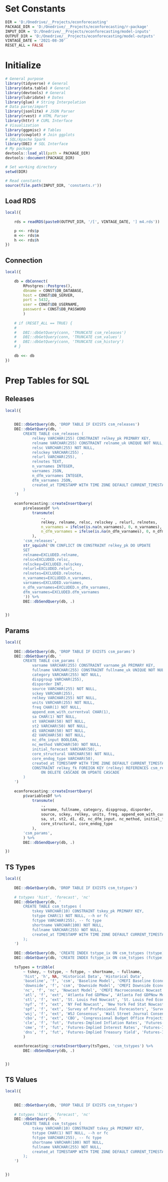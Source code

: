 # Set Constants
```r
DIR = 'D:/Onedrive/__Projects/econforecasting'
PACKAGE_DIR = 'D:/Onedrive/__Projects/econforecasting/r-package'
INPUT_DIR = 'D:/Onedrive/__Projects/econforecasting/model-inputs'
OUTPUT_DIR = 'D:/Onedrive/__Projects/econforecasting/model-outputs'
VINTAGE_DATE = '2021-08-30'
RESET_ALL = FALSE
```

# Initialize
```r
# General purpose
library(tidyverse) # General
library(data.table) # General
library(devtools) # General
library(lubridate) # Dates
library(glue) # String Interpolation
# Data parse/import
library(jsonlite) # JSON Parser
library(rvest) # HTML Parser
library(httr) # CURL Interface
# Visualization
library(ggpmisc) # Tables
library(cowplot) # Join ggplots
# SQL/Apache Spark
library(DBI) # SQL Interface
# My package
devtools::load_all(path = PACKAGE_DIR)
devtools::document(PACKAGE_DIR)

# Set working directory
setwd(DIR)

# Read constants
source(file.path(INPUT_DIR, 'constants.r'))
```


## Load RDS
```r
local({
	
	rds = readRDS(paste0(OUTPUT_DIR, '/[', VINTAGE_DATE, '] m4.rds'))

	p <<- rds$p
	m <<- rds$m
	h <<- rds$h
})
```

## Connection
```r
local({
	
	db = dbConnect(
		RPostgres::Postgres(),
		dbname = CONST$DB_DATABASE,
		host = CONST$DB_SERVER,
		port = 5432,
		user = CONST$DB_USERNAME,
		password = CONST$DB_PASSWORD
		)
	
	# if (RESET_ALL == TRUE) {
	# 	
	# 	DBI::dbGetQuery(conn, 'TRUNCATE csm_releases')
	# 	DBI::dbGetQuery(conn, 'TRUNCATE csm_values')
	# 	DBI::dbGetQuery(conn, 'TRUNCATE csm_history')
	# }
	
	db <<- db
})
```


# Prep Tables for SQL

## Releases
```r
local({
	
	
	DBI::dbGetQuery(db, 'DROP TABLE IF EXISTS csm_releases')
	DBI::dbGetQuery(db, '
		CREATE TABLE csm_releases (
			relkey VARCHAR(255) CONSTRAINT relkey_pk PRIMARY KEY,
			relname VARCHAR(255) CONSTRAINT relname_uk UNIQUE NOT NULL,
			relsc VARCHAR(255) NOT NULL,
			relsckey VARCHAR(255) ,
			relurl VARCHAR(255),
			relnotes TEXT,
			n_varnames INTEGER,
			varnames JSON,
			n_dfm_varnames INTEGER,
			dfm_varnames JSON,
			created_at TIMESTAMP WITH TIME ZONE DEFAULT CURRENT_TIMESTAMP
		)
	')
	
	econforecasting::createInsertQuery(
	    p$releasesDf %>%
	    	transmute(
	    		.,
	    		relkey, relname, relsc, relsckey , relurl, relnotes,
	    		n_varnames = ifelse(is.na(n_varnames), 0, n_varnames), varnames,
	    		n_dfm_varnames = ifelse(is.na(n_dfm_varnames), 0, n_dfm_varnames), dfm_varnames
	    	),
	    'csm_releases',
	    str_squish('ON CONFLICT ON CONSTRAINT relkey_pk DO UPDATE
	    SET
	    relname=EXCLUDED.relname,
	    relsc=EXCLUDED.relsc,
	    relsckey=EXCLUDED.relsckey,
	    relurl=EXCLUDED.relurl,
	    relnotes=EXCLUDED.relnotes,
	    n_varnames=EXCLUDED.n_varnames,
	    varnames=EXCLUDED.varnames,
	    n_dfm_varnames=EXCLUDED.n_dfm_varnames,
	    dfm_varnames=EXCLUDED.dfm_varnames
	    ')) %>%
		DBI::dbSendQuery(db, .)

	
})
```

## Params
```r
local({
	
	DBI::dbGetQuery(db, 'DROP TABLE IF EXISTS csm_params')
	DBI::dbGetQuery(db, '
		CREATE TABLE csm_params (
			varname VARCHAR(255) CONSTRAINT varname_pk PRIMARY KEY,
			fullname VARCHAR(255) CONSTRAINT fullname_uk UNIQUE NOT NULL,
			category VARCHAR(255) NOT NULL,
			dispgroup VARCHAR(255),
			disporder INT,
			source VARCHAR(255) NOT NULL,
			sckey VARCHAR(255),
			relkey VARCHAR(255) NOT NULL,
			units VARCHAR(255) NOT NULL,
			freq CHAR(1) NOT NULL,
			append_eom_with_currentval CHAR(1),
			sa CHAR(1) NOT NULL,
			st VARCHAR(50) NOT NULL,
			st2 VARCHAR(50) NOT NULL,
			d1 VARCHAR(50) NOT NULL,
			d2 VARCHAR(50) NOT NULL,
			nc_dfm_input BOOLEAN,
			nc_method VARCHAR(50) NOT NULL,
			initial_forecast VARCHAR(50),
			core_structural VARCHAR(50) NOT NULL,
			core_endog_type VARCHAR(50),
			created_at TIMESTAMP WITH TIME ZONE DEFAULT CURRENT_TIMESTAMP,
			CONSTRAINT relkey_fk FOREIGN KEY (relkey) REFERENCES csm_releases (relkey)
				ON DELETE CASCADE ON UPDATE CASCADE
		)
	')
	
	econforecasting::createInsertQuery(
	    p$variablesDf %>%
	    	transmute(
	    		.,
	    		varname, fullname, category, dispgroup, disporder,
	    		source, sckey, relkey, units, freq, append_eom_with_currentval,
	    		sa, st, st2, d1, d2, nc_dfm_input, nc_method, initial_forecast,
	    		core_structural, core_endog_type
	    	),
	    'csm_params',
	    ) %>%
		DBI::dbSendQuery(db, .)

})
```

## TS Types
```r
local({
	
	DBI::dbGetQuery(db, 'DROP TABLE IF EXISTS csm_tstypes')
	
	# tstypes 'hist', 'forecast', 'nc'
	DBI::dbGetQuery(db, '
		CREATE TABLE csm_tstypes (
			tskey VARCHAR(10) CONSTRAINT tskey_pk PRIMARY KEY,
			tstype CHAR(1) NOT NULL, --h or fc
			fctype VARCHAR(255), -- fc type
			shortname VARCHAR(100) NOT NULL,
			fullname VARCHAR(255) NOT NULL,
			created_at TIMESTAMP WITH TIME ZONE DEFAULT CURRENT_TIMESTAMP
		);
	')
	
	DBI::dbGetQuery(db, 'CREATE INDEX tstype_ix ON csm_tstypes (tstype);')
	DBI::dbGetQuery(db, 'CREATE INDEX fctype_ix ON csm_tstypes (fctype);')
	
	tsTypes = tribble(
		~ tskey, ~ tstype, ~ fctype, ~ shortname, ~ fullname,
		'hist', 'h', NA, 'Historical Data', 'Historical Data',
		'baseline', 'f', 'csm', 'Baseline Model', 'CMEFI Baseline Economic Forecast',
		'downside', 'f', 'csm', 'Downside Model', 'CMEFI Downside Economic Forecast',
		'nc', 'f', 'nc', 'Nowcast Model', 'CMEFI Macroeconomic Nowcast',
		'atl', 'f', 'ext', 'Atlanta Fed GDPNow', 'Atlanta Fed GDPNow Model',
		'stl', 'f', 'ext', 'St. Louis Fed Nowcast', 'St. Louis Fed Economic News Model',
		'nyf', 'f', 'ext', 'NY Fed Nowcast', 'New York Fed Stat Nowcast',
		'spf', 'f', 'ext', 'Survey of Professional Forecasters', 'Survey of Professional Forecasters',
		'wsj', 'f', 'ext', 'WSJ Consensus', 'Wall Street Journal Consensus Forecast',
		'cbo', 'f', 'ext', 'CBO', 'Congressional Budget Office Projections',
		'cle', 'f', 'fut', 'Futures-Implied Inflation Rates', 'Futures-Implied Expected Inflation Model',
		'cme', 'f', 'fut', 'Futures-Implied Interest Rates', 'Futures-Implied Expected Benchmark Rates Model',
		'dns', 'f', 'fut', 'Futures-Implied Treasury Yield', 'Futures-Implied Expected Treasury Yields Model'
		)

	econforecasting::createInsertQuery(tsTypes, 'csm_tstypes') %>%
		DBI::dbSendQuery(db, .)


})
```

## TS Values
```r
local({
	
	
	DBI::dbGetQuery(db, 'DROP TABLE IF EXISTS csm_tstypes')
	
	# tstypes 'hist', 'forecast', 'nc'
	DBI::dbGetQuery(db, '
		CREATE TABLE csm_tstypes (
			tskey VARCHAR(10) CONSTRAINT tskey_pk PRIMARY KEY,
			tstype CHAR(1) NOT NULL, --h or fc
			fctype VARCHAR(255), -- fc type
			shortname VARCHAR(100) NOT NULL,
			fullname VARCHAR(255) NOT NULL,
			created_at TIMESTAMP WITH TIME ZONE DEFAULT CURRENT_TIMESTAMP
		);
	')

	
})
```

